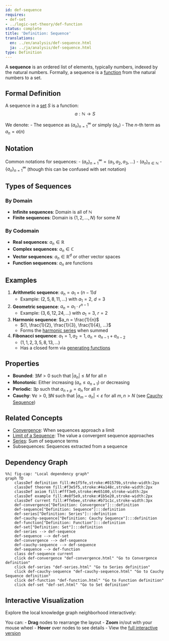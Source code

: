 ```yaml
---
id: def-sequence
requires:
- def-set
- ../logic-set-theory/def-function
status: complete
title: 'Definition: Sequence'
translations:
  en: ../en/analysis/def-sequence.html
  ja: ../ja/analysis/def-sequence.html
type: Definition
---
```


A **sequence** is an ordered list of elements, typically numbers, indexed by the natural numbers. Formally, a sequence is a [function](../logic-set-theory/def-function.qmd) from the natural numbers to a set.

## Formal Definition

A sequence in a [set](../logic-set-theory/def-set.qmd) $S$ is a function:
$$a: \mathbb{N} \to S$$

We denote:
- The sequence as $(a_n)_{n=1}^{\infty}$ or simply $(a_n)$
- The $n$-th term as $a_n = a(n)$

## Notation

Common notations for sequences:
- $(a_n)_{n=1}^{\infty} = (a_1, a_2, a_3, ...)$
- $(a_n)_{n \in \mathbb{N}}$
- $\{a_n\}_{n=1}^{\infty}$ (though this can be confused with set notation)

## Types of Sequences

### By Domain
- **Infinite sequences**: Domain is all of $\mathbb{N}$
- **Finite sequences**: Domain is $\{1, 2, ..., N\}$ for some $N$

### By Codomain
- **Real sequences**: $a_n \in \mathbb{R}$
- **Complex sequences**: $a_n \in \mathbb{C}$
- **Vector sequences**: $a_n \in \mathbb{R}^d$ or other vector spaces
- **Function sequences**: $a_n$ are functions

## Examples

1. **Arithmetic sequence**: $a_n = a_1 + (n-1)d$
   - Example: $(2, 5, 8, 11, ...)$ with $a_1 = 2$, $d = 3$

2. **Geometric sequence**: $a_n = a_1 \cdot r^{n-1}$
   - Example: $(3, 6, 12, 24, ...)$ with $a_1 = 3$, $r = 2$

3. **Harmonic sequence**: $a_n = \frac{1}{n}$
   - $(1, \frac{1}{2}, \frac{1}{3}, \frac{1}{4}, ...)$
   - Forms the [harmonic series](def-series.qmd#harmonic-series) when summed

4. **Fibonacci sequence**: $a_1 = 1, a_2 = 1, a_n = a_{n-1} + a_{n-2}$
   - $(1, 1, 2, 3, 5, 8, 13, ...)$
   - Has a closed form via [generating functions](../combinatorics/def-generating-function.qmd)

## Properties

- **Bounded**: $\exists M > 0$ such that $|a_n| \leq M$ for all $n$
- **Monotonic**: Either increasing ($a_n \leq a_{n+1}$) or decreasing
- **Periodic**: $\exists p$ such that $a_{n+p} = a_n$ for all $n$
- **Cauchy**: $\forall \varepsilon > 0, \exists N$ such that $|a_m - a_n| < \varepsilon$ for all $m,n > N$ (see [Cauchy Sequence](def-cauchy-sequence.qmd))

## Related Concepts

- [Convergence](def-convergence.qmd): When sequences approach a limit
- [Limit of a Sequence](def-limit.qmd): The value a convergent sequence approaches
- [Series](def-series.qmd): Sum of sequence terms
- Subsequences: Sequences extracted from a sequence

## Dependency Graph

```mermaid
%%| fig-cap: "Local dependency graph"
graph TD
    classDef definition fill:#e1f5fe,stroke:#01579b,stroke-width:2px
    classDef theorem fill:#f3e5f5,stroke:#4a148c,stroke-width:2px
    classDef axiom fill:#fff3e0,stroke:#e65100,stroke-width:2px
    classDef example fill:#e8f5e9,stroke:#1b5e20,stroke-width:2px
    classDef current fill:#ffebee,stroke:#b71c1c,stroke-width:3px
    def-convergence["Definition: Convergence"]:::definition
    def-sequence["Definition: Sequence"]:::definition
    def-series["Definition: Series"]:::definition
    def-cauchy-sequence["Definition: Cauchy Sequence"]:::definition
    def-function["Definition: Function"]:::definition
    def-set["Definition: Set"]:::definition
    def-series --> def-sequence
    def-sequence --> def-set
    def-convergence --> def-sequence
    def-cauchy-sequence --> def-sequence
    def-sequence --> def-function
    class def-sequence current
    click def-convergence "def-convergence.html" "Go to Convergence definition"
    click def-series "def-series.html" "Go to Series definition"
    click def-cauchy-sequence "def-cauchy-sequence.html" "Go to Cauchy Sequence definition"
    click def-function "def-function.html" "Go to Function definition"
    click def-set "def-set.html" "Go to Set definition"
```

## Interactive Visualization

Explore the local knowledge graph neighborhood interactively:

::: {.graph-viz data-id="def-sequence" data-width="700" data-height="500"}
:::

You can:
- **Drag** nodes to rearrange the layout
- **Zoom** in/out with your mouse wheel
- **Hover** over nodes to see details
- View the [full interactive version](../../output/interactive/def-sequence.html){target="_blank"}